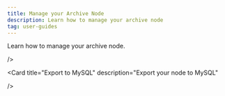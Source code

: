 ```yaml
---
title: Manage your Archive Node
description: Learn how to manage your archive node
tag: user-guides
---
```


Learn how to manage your archive node.

  <Cards>
  <Card
    title="Export to file"
    description="Export your node to a file"

/>

  <Card
    title="Export to MySQL"
    description="Export your node to MySQL"

/>

</Cards>
